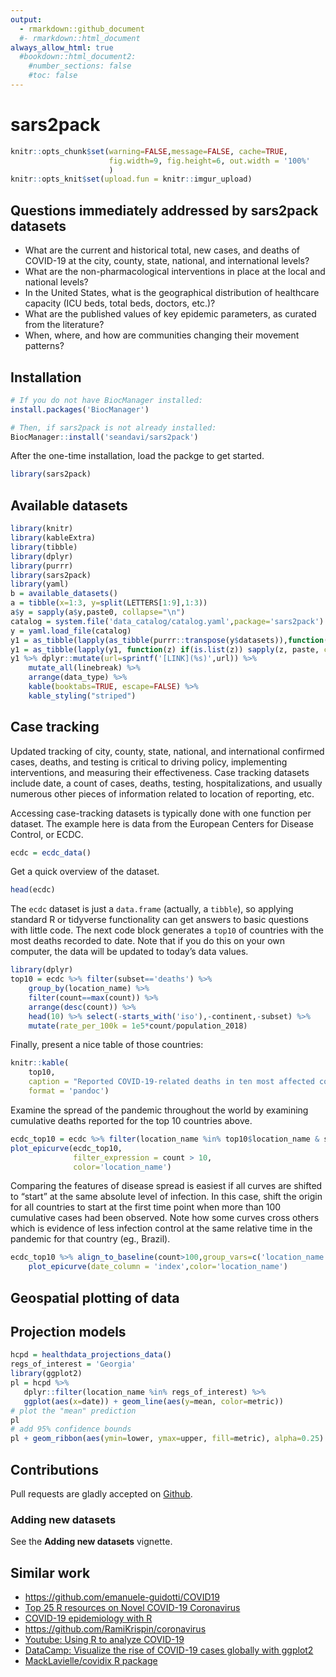 ```yaml
---
output: 
  - rmarkdown::github_document
  #- rmarkdown::html_document
always_allow_html: true
  #bookdown::html_document2:
    #number_sections: false
    #toc: false
---
```



# sars2pack

<!-- badges: start -->

<!-- badges: end -->

```r
knitr::opts_chunk$set(warning=FALSE,message=FALSE, cache=TRUE,
                      fig.width=9, fig.height=6, out.width = '100%'
                      )
knitr::opts_knit$set(upload.fun = knitr::imgur_upload)
```

## Questions immediately addressed by sars2pack datasets

- What are the current and historical total, new cases, and deaths of COVID-19 at the city, county, state, national, and international levels?
- What are the non-pharmacological interventions in place at the local and national levels?
- In the United States, what is the geographical distribution of healthcare capacity (ICU beds, total beds, doctors, etc.)?
- What are the published values of key epidemic parameters, as curated from the literature?
- When, where, and how are communities changing their movement patterns? 

## Installation

```r
# If you do not have BiocManager installed:
install.packages('BiocManager')

# Then, if sars2pack is not already installed:
BiocManager::install('seandavi/sars2pack')
```

After the one-time installation, load the packge to get started.

```r
library(sars2pack)
```

## Available datasets

```r
library(knitr)
library(kableExtra)
library(tibble)
library(dplyr)
library(purrr)
library(sars2pack)
library(yaml)
b = available_datasets()
a = tibble(x=1:3, y=split(LETTERS[1:9],1:3))
a$y = sapply(a$y,paste0, collapse="\n")
catalog = system.file('data_catalog/catalog.yaml',package='sars2pack')
y = yaml.load_file(catalog)
y1 = as_tibble(lapply(as_tibble(purrr::transpose(y$datasets)),function(z) if(length(unlist(z))==length(z)) unlist(z) else (z)))
y1 = as_tibble(lapply(y1, function(z) if(is.list(z)) sapply(z, paste, collapse="\n") else z))
y1 %>% dplyr::mutate(url=sprintf('[LINK](%s)',url)) %>%
    mutate_all(linebreak) %>%
    arrange(data_type) %>%
    kable(booktabs=TRUE, escape=FALSE) %>%
    kable_styling("striped")
```

## Case tracking

Updated tracking  of city, county, state, national, and international confirmed cases, deaths,
and testing is critical to driving policy, implementing interventions, and measuring their effectiveness. Case tracking datasets include date, a count of cases, deaths, testing, hospitalizations, and usually numerous other pieces of information related to location of reporting, etc. 

Accessing case-tracking datasets is typically done with one function per dataset. The example here is data from the European Centers for Disease Control, or ECDC.

```r
ecdc = ecdc_data()
```

Get a quick overview of the dataset.

```r
head(ecdc)
```

The `ecdc` dataset is just a `data.frame` (actually, a `tibble`), so applying standard R or tidyverse functionality can get answers to basic questions with little code. The next code block generates a `top10` of countries with the most deaths recorded to date. Note that if you do this on your own computer, the data will be updated to today's data values. 

```r
library(dplyr)
top10 = ecdc %>% filter(subset=='deaths') %>% 
    group_by(location_name) %>%
    filter(count==max(count)) %>%
    arrange(desc(count)) %>%
    head(10) %>% select(-starts_with('iso'),-continent,-subset) %>%
    mutate(rate_per_100k = 1e5*count/population_2018)

```

Finally, present a nice table of those countries:

```r
knitr::kable(
    top10,
    caption = "Reported COVID-19-related deaths in ten most affected countries.",
    format = 'pandoc')
```

Examine the spread of the pandemic throughout the world by examining cumulative deaths
reported for the top 10 countries above.

```r
ecdc_top10 = ecdc %>% filter(location_name %in% top10$location_name & subset=='deaths')
plot_epicurve(ecdc_top10,
              filter_expression = count > 10, 
              color='location_name')
```

Comparing the features of disease spread is easiest if all curves are shifted to 
"start" at the same absolute level of infection. In this case, shift the origin for
all countries to start at the first time point when more than 100 cumulative cases
had been observed. Note how some curves cross others which is evidence of less infection
control at the same relative time in the pandemic for that country (eg., Brazil).

```r
ecdc_top10 %>% align_to_baseline(count>100,group_vars=c('location_name')) %>%
    plot_epicurve(date_column = 'index',color='location_name')
```


## Geospatial plotting of data





## Projection models

```r
hcpd = healthdata_projections_data()
regs_of_interest = 'Georgia'
library(ggplot2)
pl = hcpd %>%
   dplyr::filter(location_name %in% regs_of_interest) %>%
   ggplot(aes(x=date)) + geom_line(aes(y=mean, color=metric))
# plot the "mean" prediction
pl
# add 95% confidence bounds
pl + geom_ribbon(aes(ymin=lower, ymax=upper, fill=metric), alpha=0.25)
```


## Contributions

Pull requests are gladly accepted on [Github](https://github.com/seandavi/sars2pack).

### Adding new datasets

See the **Adding new datasets** vignette. 

## Similar work

-   <https://github.com/emanuele-guidotti/COVID19>
-   [Top 25 R resources on Novel COVID-19
    Coronavirus](https://towardsdatascience.com/top-5-r-resources-on-covid-19-coronavirus-1d4c8df6d85f)
-   [COVID-19 epidemiology with
    R](https://rviews.rstudio.com/2020/03/05/covid-19-epidemiology-with-r/)
-   <https://github.com/RamiKrispin/coronavirus>
-   [Youtube: Using R to analyze
    COVID-19](https://www.youtube.com/watch?v=D_CNmYkGRUc)
-   [DataCamp: Visualize the rise of COVID-19 cases globally with
    ggplot2](https://www.datacamp.com/projects/870)
-   [MackLavielle/covidix R
    package](https://github.com/MarcLavielle/covidix/)
